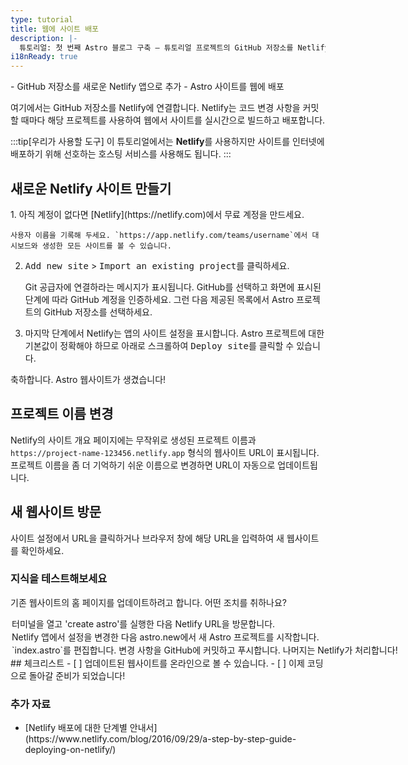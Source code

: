 ```yaml
---
type: tutorial
title: 웹에 사이트 배포
description: |-
  튜토리얼: 첫 번째 Astro 블로그 구축 — 튜토리얼 프로젝트의 GitHub 저장소를 Netlify에 연결하고 웹에 배포
i18nReady: true
---
```



<PreCheck>
  - GitHub 저장소를 새로운 Netlify 앱으로 추가
  - Astro 사이트를 웹에 배포
</PreCheck>

여기에서는 GitHub 저장소를 Netlify에 연결합니다. Netlify는 코드 변경 사항을 커밋할 때마다 해당 프로젝트를 사용하여 웹에서 사이트를 실시간으로 빌드하고 배포합니다.

:::tip[우리가 사용할 도구]
이 튜토리얼에서는 **Netlify**를 사용하지만 사이트를 인터넷에 배포하기 위해 선호하는 호스팅 서비스를 사용해도 됩니다.
:::

## 새로운 Netlify 사이트 만들기

<Steps>
1. 아직 계정이 없다면 [Netlify](https://netlify.com)에서 무료 계정을 만드세요.

    사용자 이름을 기록해 두세요. `https://app.netlify.com/teams/username`에서 대시보드와 생성한 모든 사이트를 볼 수 있습니다.

2. <kbd>Add new site</kbd> > <kbd>Import an existing project</kbd>를 클릭하세요.

    Git 공급자에 연결하라는 메시지가 표시됩니다. GitHub를 선택하고 화면에 표시된 단계에 따라 GitHub 계정을 인증하세요. 그런 다음 제공된 목록에서 Astro 프로젝트의 GitHub 저장소를 선택하세요.

3. 마지막 단계에서 Netlify는 앱의 사이트 설정을 표시합니다. Astro 프로젝트에 대한 기본값이 정확해야 하므로 아래로 스크롤하여 <kbd>Deploy site</kbd>를 클릭할 수 있습니다.
</Steps>

축하합니다. Astro 웹사이트가 생겼습니다!

## 프로젝트 이름 변경

Netlify의 사이트 개요 페이지에는 무작위로 생성된 프로젝트 이름과 `https://project-name-123456.netlify.app` 형식의 웹사이트 URL이 표시됩니다. 프로젝트 이름을 좀 더 기억하기 쉬운 이름으로 변경하면 URL이 자동으로 업데이트됩니다.

## 새 웹사이트 방문

사이트 설정에서 URL을 클릭하거나 브라우저 창에 해당 URL을 입력하여 새 웹사이트를 확인하세요.

<Box icon="question-mark">

### 지식을 테스트해보세요

기존 웹사이트의 홈 페이지를 업데이트하려고 합니다. 어떤 조치를 취하나요?

  <MultipleChoice>
    <Option>
      터미널을 열고 'create astro'를 실행한 다음 Netlify URL을 방문합니다.
    </Option>
    <Option>
      Netlify 앱에서 설정을 변경한 다음 astro.new에서 새 Astro 프로젝트를 시작합니다.
    </Option>
    <Option isCorrect>
      `index.astro`를 편집합니다. 변경 사항을 GitHub에 커밋하고 푸시합니다. 나머지는 Netlify가 처리합니다!
    </Option>
  </MultipleChoice>
 </Box>

<Box icon="check-list">
## 체크리스트

<Checklist>
- [ ] 업데이트된 웹사이트를 온라인으로 볼 수 있습니다.
- [ ] 이제 코딩으로 돌아갈 준비가 되었습니다!
</Checklist>
</Box>

### 추가 자료

- <p>[Netlify 배포에 대한 단계별 안내서](https://www.netlify.com/blog/2016/09/29/a-step-by-step-guide-deploying-on-netlify/) <Badge class="neutral-badge" text="외부 링크" /></p>
